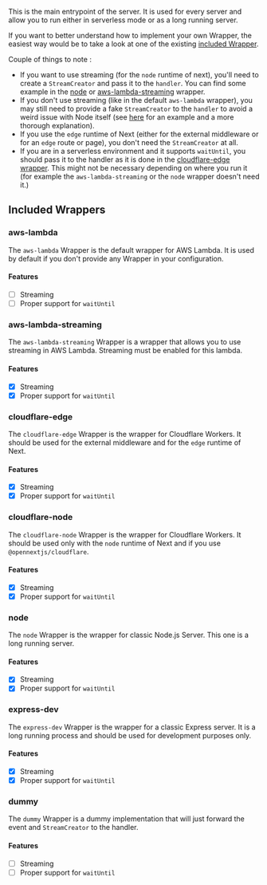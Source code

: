 This is the main entrypoint of the server. It is used for every server and allow you to run either in serverless mode or as a long running server.

If you want to better understand how to implement your own Wrapper, the easiest way would be to take a look at one of the existing [included Wrapper](https://github.com/opennextjs/opennextjs-aws/tree/main/packages/open-next/src/overrides/wrappers).

Couple of things to note :

- If you want to use streaming (for the `node` runtime of next), you'll need to create a `StreamCreator` and pass it to the `handler`. You can find some example in the [node](https://github.com/opennextjs/opennextjs-aws/blob/main/packages/open-next/src/overrides/wrappers/node.ts) or [aws-lambda-streaming](https://github.com/opennextjs/opennextjs-aws/blob/main/packages/open-next/src/overrides/wrappers/aws-lambda-streaming.ts) wrapper.
- If you don't use streaming (like in the default `aws-lambda` wrapper), you may still need to provide a fake `StreamCreator` to the `handler` to avoid a weird issue with Node itself (see [here](https://github.com/opennextjs/opennextjs-aws/blob/f685ddea8f8a5c82591dc02713aff7138f2d9896/packages/open-next/src/overrides/wrappers/aws-lambda.ts#L49-L65) for an example and a more thorough explanation).
- If you use the `edge` runtime of Next (either for the external middleware or for an `edge` route or page), you don't need the `StreamCreator` at all.
- If you are in a serverless environment and it supports `waitUntil`, you should pass it to the handler as it is done in the [cloudflare-edge wrapper](https://github.com/opennextjs/opennextjs-aws/blob/87b59e59a8a0bf1e83d2d1df9efa0ad3bfc912f5/packages/open-next/src/overrides/wrappers/cloudflare-edge.ts#L65-L67). This might not be necessary depending on where you run it (for example the `aws-lambda-streaming` or the `node` wrapper doesn't need it.)

## Included Wrappers

### aws-lambda

The `aws-lambda` Wrapper is the default wrapper for AWS Lambda. It is used by default if you don't provide any Wrapper in your configuration.

#### Features

- [ ] Streaming
- [ ] Proper support for `waitUntil`

### aws-lambda-streaming

The `aws-lambda-streaming` Wrapper is a wrapper that allows you to use streaming in AWS Lambda. Streaming must be enabled for this lambda.

#### Features

- [x] Streaming
- [x] Proper support for `waitUntil`

### cloudflare-edge

The `cloudflare-edge` Wrapper is the wrapper for Cloudflare Workers. It should be used for the external middleware and for the `edge` runtime of Next.

#### Features

- [x] Streaming
- [x] Proper support for `waitUntil`

### cloudflare-node

The `cloudflare-node` Wrapper is the wrapper for Cloudflare Workers. It should be used only with the `node` runtime of Next and if you use `@opennextjs/cloudflare`.

#### Features

- [x] Streaming
- [x] Proper support for `waitUntil`

### node

The `node` Wrapper is the wrapper for classic Node.js Server. This one is a long running server.

#### Features

- [x] Streaming
- [x] Proper support for `waitUntil`

### express-dev

The `express-dev` Wrapper is the wrapper for a classic Express server. It is a long running process and should be used for development purposes only.

#### Features

- [x] Streaming
- [x] Proper support for `waitUntil`

### dummy

The `dummy` Wrapper is a dummy implementation that will just forward the event and `StreamCreator` to the handler.

#### Features

- [ ] Streaming
- [ ] Proper support for `waitUntil`
